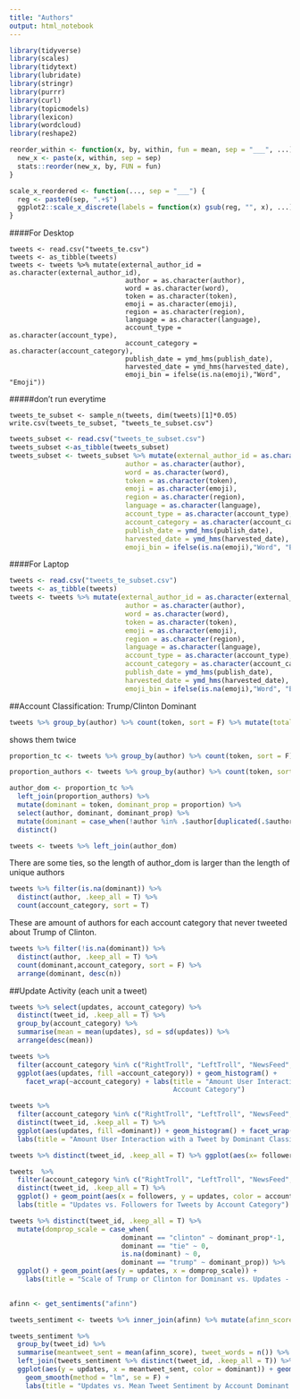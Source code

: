 ```yaml
---
title: "Authors"
output: html_notebook
---
```


```r
library(tidyverse)
library(scales)
library(tidytext)
library(lubridate)
library(stringr)
library(purrr)
library(curl)
library(topicmodels)
library(lexicon)
library(wordcloud)
library(reshape2)
```

```r
reorder_within <- function(x, by, within, fun = mean, sep = "___", ...) {
  new_x <- paste(x, within, sep = sep)
  stats::reorder(new_x, by, FUN = fun)
}

scale_x_reordered <- function(..., sep = "___") {
  reg <- paste0(sep, ".+$")
  ggplot2::scale_x_discrete(labels = function(x) gsub(reg, "", x), ...)
}

```


####For Desktop
```
tweets <- read.csv("tweets_te.csv")
tweets <- as_tibble(tweets)
tweets <- tweets %>% mutate(external_author_id = as.character(external_author_id), 
                             author = as.character(author),
                             word = as.character(word),
                             token = as.character(token),
                             emoji = as.character(emoji),
                             region = as.character(region),
                             language = as.character(language),
                             account_type = as.character(account_type),
                             account_category = as.character(account_category),
                             publish_date = ymd_hms(publish_date),
                             harvested_date = ymd_hms(harvested_date),
                             emoji_bin = ifelse(is.na(emoji),"Word", "Emoji"))
```

#####don't run everytime
```
tweets_te_subset <- sample_n(tweets, dim(tweets)[1]*0.05)
write.csv(tweets_te_subset, "tweets_te_subset.csv")
```

```r
tweets_subset <- read.csv("tweets_te_subset.csv")
tweets_subset <-as_tibble(tweets_subset)
tweets_subset <- tweets_subset %>% mutate(external_author_id = as.character(external_author_id), 
                             author = as.character(author),
                             word = as.character(word),
                             token = as.character(token),
                             emoji = as.character(emoji),
                             region = as.character(region),
                             language = as.character(language),
                             account_type = as.character(account_type),
                             account_category = as.character(account_category),
                             publish_date = ymd_hms(publish_date),
                             harvested_date = ymd_hms(harvested_date),
                             emoji_bin = ifelse(is.na(emoji),"Word", "Emoji"))

```


####For Laptop
```r
tweets <- read.csv("tweets_te_subset.csv")
tweets <- as_tibble(tweets)
tweets <- tweets %>% mutate(external_author_id = as.character(external_author_id), 
                             author = as.character(author),
                             word = as.character(word),
                             token = as.character(token),
                             emoji = as.character(emoji),
                             region = as.character(region),
                             language = as.character(language),
                             account_type = as.character(account_type),
                             account_category = as.character(account_category),
                             publish_date = ymd_hms(publish_date),
                             harvested_date = ymd_hms(harvested_date),
                             emoji_bin = ifelse(is.na(emoji),"Word", "Emoji"))

```


##Account Classification: Trump/Clinton Dominant

```r
tweets %>% group_by(author) %>% count(token, sort = F) %>% mutate(total = sum(n), proportion = n/total) %>% filter(token %in% c("trump", "clinton"))  %>% spread(key = token, value = proportion, fill = 0) %>% select(author, clinton, trump) %>% mutate(dominant = case_when(trump > clinton ~ "trump", trump <= clinton ~ "clinton"))
```
shows them twice

```r
proportion_tc <- tweets %>% group_by(author) %>% count(token, sort = F) %>% mutate(total = sum(n), proportion = n/total) %>% filter(token %in% c("trump", "clinton"))  %>% select(author,token, proportion) %>%  group_by(author)%>% summarise(proportion = max(proportion))

proportion_authors <- tweets %>% group_by(author) %>% count(token, sort = F) %>% mutate(total = sum(n), proportion = n/total) %>% filter(token %in% c("trump", "clinton"))  %>% select(author,token, proportion)

author_dom <- proportion_tc %>% 
  left_join(proportion_authors) %>% 
  mutate(dominant = token, dominant_prop = proportion) %>% 
  select(author, dominant, dominant_prop) %>% 
  mutate(dominant = case_when(!author %in% .$author[duplicated(.$author)] ~ .$dominant, (author %in% .$author[duplicated(.$author)]) ~ "tie")) %>%
  distinct()

tweets <- tweets %>% left_join(author_dom)
```
There are some ties, so the length of author_dom is larger than the length of unique authors


```r
tweets %>% filter(is.na(dominant)) %>% 
  distinct(author, .keep_all = T) %>%
  count(account_category, sort = T)
```
These are amount of authors for each account category that never tweeted about Trump of Clinton.


```r
tweets %>% filter(!is.na(dominant)) %>% 
  distinct(author, .keep_all = T) %>% 
  count(dominant,account_category, sort = F) %>% 
  arrange(dominant, desc(n))
```



##Update Activity (each unit a tweet)
```r
tweets %>% select(updates, account_category) %>% 
  distinct(tweet_id, .keep_all = T) %>% 
  group_by(account_category) %>% 
  summarise(mean = mean(updates), sd = sd(updates)) %>% 
  arrange(desc(mean))
```

```r
tweets %>% 
  filter(account_category %in% c("RightTroll", "LeftTroll", "NewsFeed", "HashtagGamer")) %>%   distinct(tweet_id, .keep_all = T) %>% 
  ggplot(aes(updates, fill =account_category)) + geom_histogram() +   
    facet_wrap(~account_category) + labs(title = "Amount User Interaction with a Tweet by 
                                         Account Category")
```


```r
tweets %>% 
  filter(account_category %in% c("RightTroll", "LeftTroll", "NewsFeed", "HashtagGamer")) %>% 
  distinct(tweet_id, .keep_all = T) %>% 
  ggplot(aes(updates, fill =dominant)) + geom_histogram() + facet_wrap(~dominant) + 
  labs(title = "Amount User Interaction with a Tweet by Dominant Classification")
```

```r
tweets %>% distinct(tweet_id, .keep_all = T) %>% ggplot(aes(x= followers, y = updates)) + geom_point() + geom_smooth(method = "loess", se = F)
```



```r
tweets  %>% 
  filter(account_category %in% c("RightTroll", "LeftTroll", "NewsFeed", "HashtagGamer")) %>% 
  distinct(tweet_id, .keep_all = T) %>%
  ggplot() + geom_point(aes(x = followers, y = updates, color = account_category)) + 
  labs(title = "Updates vs. Followers for Tweets by Account Category")
```


```r
tweets %>% distinct(tweet_id, .keep_all = T) %>%
  mutate(domprop_scale = case_when(
                            dominant == "clinton" ~ dominant_prop*-1, 
                            dominant == "tie" ~ 0, 
                            is.na(dominant) ~ 0, 
                            dominant == "trump" ~ dominant_prop)) %>%
  ggplot() + geom_point(aes(y = updates, x = domprop_scale)) +
    labs(title = "Scale of Trump or Clinton for Dominant vs. Updates - by Tweet")
  
```


```r
afinn <- get_sentiments("afinn")

tweets_sentiment <- tweets %>% inner_join(afinn) %>% mutate(afinn_score = score) %>% select(-score)
```

```r
tweets_sentiment %>% 
  group_by(tweet_id) %>% 
  summarise(meantweet_sent = mean(afinn_score), tweet_words = n()) %>% 
  left_join(tweets_sentiment %>% distinct(tweet_id, .keep_all = T)) %>% 
  ggplot(aes(y = updates, x = meantweet_sent, color = dominant)) + geom_point() + 
    geom_smooth(method = "lm", se = F) + 
    labs(title = "Updates vs. Mean Tweet Sentiment by Account Dominant Classification")
```

